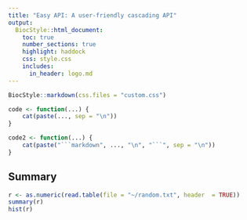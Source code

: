 ```yaml
---
title: "Easy API: A user-friendly cascading API"
output:
  BiocStyle::html_document:
    toc: true
    number_sections: true
    highlight: haddock
    css: style.css
    includes:
      in_header: logo.md
---
```


```r
BiocStyle::markdown(css.files = "custom.css")
```

<!-- override white background for classless code chunks -->
<style type="text/css" scoped>
  pre:not([class]) { background-color: #F8F8F8; }
  pre code { background-color: transparent; }
</style>

```r
code <- function(...) {
    cat(paste(..., sep = "\n"))
}

code2 <- function(...) {
    cat(paste("```markdown", ..., "\n", "```", sep = "\n"))
}
```
## Summary

```r
r <- as.numeric(read.table(file = "~/random.txt", header  = TRUE))
summary(r)
hist(r)
```

